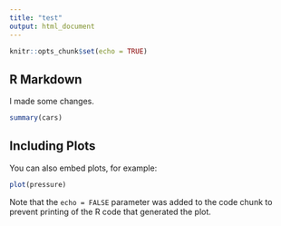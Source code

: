```yaml
---
title: "test"
output: html_document
---
```


```r
knitr::opts_chunk$set(echo = TRUE)
```

## R Markdown

I made some changes.

```r
summary(cars)
```

## Including Plots

You can also embed plots, for example:

```r
plot(pressure)
```

Note that the `echo = FALSE` parameter was added to the code chunk to prevent printing of the R code that generated the plot.
